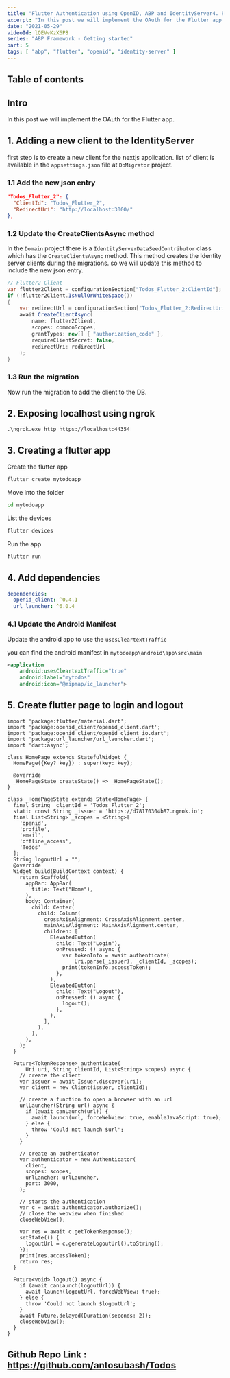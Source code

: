 ```yaml
---
title: "Flutter Authentication using OpenID, ABP and IdentityServer4. Part 5"
excerpt: "In this post we will implement the OAuth for the Flutter app."
date: "2021-05-29"
videoId: lQEVvKzX6P8
series: "ABP Framework - Getting started"
part: 5
tags: [ "abp", "flutter", "openid", "identity-server" ]
---
```

## Table of contents

## Intro

In this post we will implement the OAuth for the Flutter app.

## 1. Adding a new client to the IdentityServer

first step is to create a new client for the nextjs application. list of client is available in the `appsettings.json` file at `DbMigrator` project.

### 1.1 Add the new json entry

```json
"Todos_Flutter_2": {
  "ClientId": "Todos_Flutter_2",
  "RedirectUri": "http://localhost:3000/"
},
```

### 1.2 Update the CreateClientsAsync method

In the `Domain` project there is a `IdentityServerDataSeedContributor` class which has the `CreateClientsAsync` method. This method creates the Identity server clients during the migrations. so we will update this method to include the new json entry.

```cs
// Flutter2 Client
var flutter2Client = configurationSection["Todos_Flutter_2:ClientId"];
if (!flutter2Client.IsNullOrWhiteSpace())
{
    var redirectUrl = configurationSection["Todos_Flutter_2:RedirectUri"];
    await CreateClientAsync(
        name: flutter2Client,
        scopes: commonScopes,
        grantTypes: new[] { "authorization_code" },
        requireClientSecret: false,
        redirectUri: redirectUrl
    );
}
```

### 1.3 Run the migration

Now run the migration to add the client to the DB.

## 2. Exposing localhost using ngrok

`.\ngrok.exe http https://localhost:44354`

## 3. Creating a flutter app

Create the flutter app

```bash
flutter create mytodoapp
```

Move into the folder

```bash
cd mytodoapp
```

List the devices

```bash
flutter devices
```

Run the app

```bash
flutter run
```

## 4. Add dependencies

```yaml
dependencies:
  openid_client: ^0.4.1
  url_launcher: ^6.0.4
```

### 4.1 Update the Android Manifest

Update the android app to use the `usesCleartextTraffic`

you can find the android manifest in `mytodoapp\android\app\src\main`

```xml
<application
    android:usesCleartextTraffic="true"
    android:label="mytodos"
    android:icon="@mipmap/ic_launcher">
```

## 5. Create flutter page to login and logout

```
import 'package:flutter/material.dart';
import 'package:openid_client/openid_client.dart';
import 'package:openid_client/openid_client_io.dart';
import 'package:url_launcher/url_launcher.dart';
import 'dart:async';

class HomePage extends StatefulWidget {
  HomePage({Key? key}) : super(key: key);

  @override
  _HomePageState createState() => _HomePageState();
}

class _HomePageState extends State<HomePage> {
  final String _clientId = 'Todos_Flutter_2';
  static const String _issuer = 'https://d78170304b87.ngrok.io';
  final List<String> _scopes = <String>[
    'openid',
    'profile',
    'email',
    'offline_access',
    'Todos'
  ];
  String logoutUrl = "";
  @override
  Widget build(BuildContext context) {
    return Scaffold(
      appBar: AppBar(
        title: Text("Home"),
      ),
      body: Container(
        child: Center(
          child: Column(
            crossAxisAlignment: CrossAxisAlignment.center,
            mainAxisAlignment: MainAxisAlignment.center,
            children: [
              ElevatedButton(
                child: Text("Login"),
                onPressed: () async {
                  var tokenInfo = await authenticate(
                      Uri.parse(_issuer), _clientId, _scopes);
                  print(tokenInfo.accessToken);
                },
              ),
              ElevatedButton(
                child: Text("Logout"),
                onPressed: () async {
                  logout();
                },
              ),
            ],
          ),
        ),
      ),
    );
  }

  Future<TokenResponse> authenticate(
      Uri uri, String clientId, List<String> scopes) async {
    // create the client
    var issuer = await Issuer.discover(uri);
    var client = new Client(issuer, clientId);

    // create a function to open a browser with an url
    urlLauncher(String url) async {
      if (await canLaunch(url)) {
        await launch(url, forceWebView: true, enableJavaScript: true);
      } else {
        throw 'Could not launch $url';
      }
    }

    // create an authenticator
    var authenticator = new Authenticator(
      client,
      scopes: scopes,
      urlLancher: urlLauncher,
      port: 3000,
    );

    // starts the authentication
    var c = await authenticator.authorize();
    // close the webview when finished
    closeWebView();

    var res = await c.getTokenResponse();
    setState(() {
      logoutUrl = c.generateLogoutUrl().toString();
    });
    print(res.accessToken);
    return res;
  }

  Future<void> logout() async {
    if (await canLaunch(logoutUrl)) {
      await launch(logoutUrl, forceWebView: true);
    } else {
      throw 'Could not launch $logoutUrl';
    }
    await Future.delayed(Duration(seconds: 2));
    closeWebView();
  }
}
```

## Github Repo Link : https://github.com/antosubash/Todos
